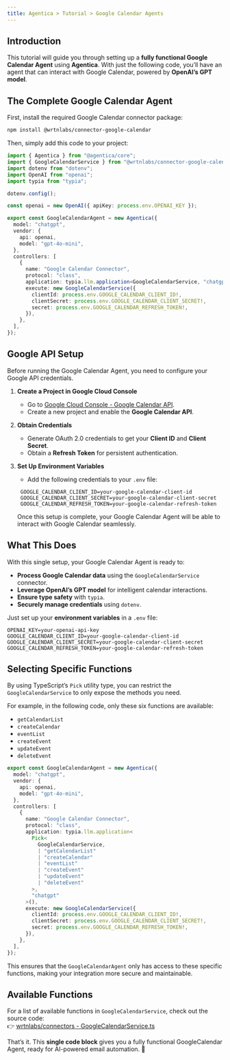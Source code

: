 ```yaml
---
title: Agentica > Tutorial > Google Calendar Agents  
---
```


## Introduction  

This tutorial will guide you through setting up a **fully functional Google Calendar Agent** using **Agentica**. With just the following code, you’ll have an agent that can interact with Google Calendar, powered by **OpenAI’s GPT model**.  

## The Complete Google Calendar Agent  

First, install the required Google Calendar connector package:  

```bash
npm install @wrtnlabs/connector-google-calendar
```  

Then, simply add this code to your project:  

```typescript
import { Agentica } from "@agentica/core";
import { GoogleCalendarService } from "@wrtnlabs/connector-google-calendar";
import dotenv from "dotenv";
import OpenAI from "openai";
import typia from "typia";

dotenv.config();

const openai = new OpenAI({ apiKey: process.env.OPENAI_KEY });

export const GoogleCalendarAgent = new Agentica({
  model: "chatgpt",
  vendor: {
    api: openai,
    model: "gpt-4o-mini",
  },
  controllers: [
    {
      name: "Google Calendar Connector",
      protocol: "class",
      application: typia.llm.application<GoogleCalendarService, "chatgpt">(),
      execute: new GoogleCalendarService({
        clientId: process.env.GOOGLE_CALENDAR_CLIENT_ID!,
        clientSecret: process.env.GOOGLE_CALENDAR_CLIENT_SECRET!,
        secret: process.env.GOOGLE_CALENDAR_REFRESH_TOKEN!,
      }),
    },
  ],
});
```  

## Google API Setup  

Before running the Google Calendar Agent, you need to configure your Google API credentials.  

1. **Create a Project in Google Cloud Console**  
   - Go to [Google Cloud Console - Google Calendar API](https://console.cloud.google.com/marketplace/product/google/calendar-json.googleapis.com?inv=1&invt=Absgsg).  
   - Create a new project and enable the **Google Calendar API**.  

2. **Obtain Credentials**  
   - Generate OAuth 2.0 credentials to get your **Client ID** and **Client Secret**.  
   - Obtain a **Refresh Token** for persistent authentication.  

3. **Set Up Environment Variables**  
   - Add the following credentials to your `.env` file:  

   ```env
    GOOGLE_CALENDAR_CLIENT_ID=your-google-calendar-client-id
    GOOGLE_CALENDAR_CLIENT_SECRET=your-google-calendar-client-secret
    GOOGLE_CALENDAR_REFRESH_TOKEN=your-google-calendar-refresh-token
   ```

   Once this setup is complete, your Google Calendar Agent will be able to interact with Google Calendar seamlessly.

## What This Does  

With this single setup, your Google Calendar Agent is ready to:  

- **Process Google Calendar data** using the `GoogleCalendarService` connector.  
- **Leverage OpenAI’s GPT model** for intelligent calendar interactions.  
- **Ensure type safety** with `typia`.  
- **Securely manage credentials** using `dotenv`.  

Just set up your **environment variables** in a `.env` file:  

```env
OPENAI_KEY=your-openai-api-key
GOOGLE_CALENDAR_CLIENT_ID=your-google-calendar-client-id
GOOGLE_CALENDAR_CLIENT_SECRET=your-google-calendar-client-secret
GOOGLE_CALENDAR_REFRESH_TOKEN=your-google-calendar-refresh-token
```  

## Selecting Specific Functions  

By using TypeScript’s `Pick` utility type, you can restrict the `GoogleCalendarService` to only expose the methods you need.  

For example, in the following code, only these six functions are available:  

- `getCalendarList`
- `createCalendar`
- `eventList`
- `createEvent`
- `updateEvent`
- `deleteEvent`

```typescript
export const GoogleCalendarAgent = new Agentica({
  model: "chatgpt",
  vendor: {
    api: openai,
    model: "gpt-4o-mini",
  },
  controllers: [
    {
      name: "Google Calendar Connector",
      protocol: "class",
      application: typia.llm.application<
        Pick<
          GoogleCalendarService,
          | "getCalendarList"
          | "createCalendar"
          | "eventList"
          | "createEvent"
          | "updateEvent"
          | "deleteEvent"
        >,
        "chatgpt"
      >(),
      execute: new GoogleCalendarService({
        clientId: process.env.GOOGLE_CALENDAR_CLIENT_ID!,
        clientSecret: process.env.GOOGLE_CALENDAR_CLIENT_SECRET!,
        secret: process.env.GOOGLE_CALENDAR_REFRESH_TOKEN!,
      }),
    },
  ],
});
```

This ensures that the `GoogleCalendarAgent` only has access to these specific functions, making your integration more secure and maintainable.


## Available Functions  

For a list of available functions in `GoogleCalendarService`, check out the source code:  
👉 [wrtnlabs/connectors - GoogleCalendarService.ts](https://github.com/wrtnlabs/connectors/blob/main/packages/google_calendar/src/google_calendar/GoogleCalendarService.ts)  

That’s it. This **single code block** gives you a fully functional GoogleCalendar Agent, ready for AI-powered email automation. 🚀